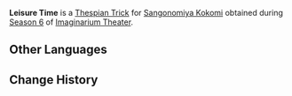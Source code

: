 {{Thespian Trick Infobox
|title     = Leisure Time
|image     = Leisure Time Sangonomiya Kokomi Preview.png
|name      = Leisure Time
|character = Sangonomiya Kokomi
|date      = 2024-12-01
|season    = 6
}}
'''Leisure Time''' is a [[Thespian Trick]] for [[Sangonomiya Kokomi]] obtained during [[Imaginarium Theater/Seasons/2024-12-01|Season 6]] of [[Imaginarium Theater]].

==Other Languages==
{{Other Languages|Leisure Time (Chongyun)}}

==Change History==
{{Change History|5.2}}